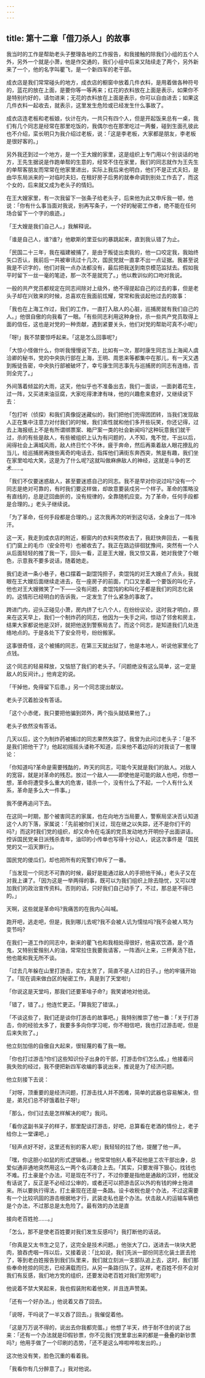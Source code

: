 ```yaml
---
---
---
```

title: 第十二章「借刀杀人」的故事
---



我当时的工作是帮助老头子整理各地的工作报告，和我接触的除我们小组的五个人外，另外一个就是小萧，他是作交通的，我们小组中后来又陆续走了两个，另外新来了一个，他的名字叫瞿飞，是一个新四军的老干部。

成衣店是我们常常碰头的地方，成衣店的橱窗中放着几件衣料，是用着做各种符号的，蓝花的放在上面，是要你等一等再来；红花的衣料放在上面是表示，如果你不是特别约好的，请勿进来；无花的衣料放在上面是表示，你可以自由进去；如果这几件衣料一起收去，就表示，这里发生危险或已经发生什么事故了。

成衣店连老板和老板娘，伙计在内，一共只有四个人，但是开起饭来总有一桌，我们有几个同志是经常在那里吃饭的，我偶尔也在那里吃过一两餐，碰到生面孔彼此也不介绍，栾长明只为我介绍过老板，说：「这是李老板，大家都是朋友，李老板是很好客的。」

另外我还到过一个地方，是一个王大嫂的家里，这是组织上专门用以个别谈话的地方，王先生据说是作跑单帮的生意的，经常不住在家里，我们的同志就作为王先生的单帮客朋友而常常在他家里进出，实际上我后来也明白，他们不是正式夫妇，是由华东局派来的一对临时夫妇，在租好房子后男的就奉命调到别处工作去了，而这个女的，后来就又成为老头子的情妇。

在王大嫂家里，有一次我留下一张条子给老头子，后来他为此又申斥我一顿，他说：「你有什么事当面对我说，别再写条子，一个好的秘密工作者，绝不能在任何场合留下一个字的痕迹。」

「王大嫂是我们自己人。」我解释说。

「谁是自己人，谁?谁?」他歇斯的里亚似的暴跳起来，直到我认错了为止。

「民国二十三年，我在福建被捕了，是由于叛徒出卖我的，他一口咬定我，我始终矢口否认，我前后一共被审讯过十几次，国民党就一直拿不出一点证据。我甚至说我是不识字的，他们对我一点办法都没有，最后把我送到南京模范监狱去。假如我平时留下一丝一毫的笔迹，那一次不是就完了。」他以教训似的口吻对我说。

一般的共产党员都规定在同志间除对上级外，绝不得提起自己的过去的事，但是老头子却在兴致来的时候，总喜欢在我面前炫耀，常常和我谈起他过去的故事：

「我也在上海工作过，我们的工作，一直打入敌人的心脏，巡捕房就有我们自己的人。」他很自傲的向我看了一眼。「有些同志利用这种身份，杀一些共产党员取得上面的信任，这也是对党的一种贡献，遇到紧要关头，他们对党的帮助可真不小呢!」

「呀!」我不禁要惊呼起来。「这是怎么回事呢?」

「大惊小怪做什么，你听我慢慢说下去，比如有一次，那时康生同志当上海闻人虞洽卿的秘书，党的中央执行部在上海，王明、周恩来等都集中在那儿，有一天又遇到叛徒告密，中央执行部被破坏了，幸亏康生同志事先与巡捕房的同志有连络，否则全完了。」

外间落着倾盆的大雨，这天，他似乎也不准备出去，我们一面谈，一面剥着花生，过一阵，又买进来油豆腐，大家吃得津津有味，他的兴趣愈来愈好，又继续说下去：

「包打听（侦探）和我们真像捉迷藏似的，我们把他们兜得团团转，当我们发现敌人正在集中注意力对付我们的时候，我们索性就和他们多开些玩笑，你还记得，过去上海报纸上不是有所谓绑票案、箱尸案一类的社会新闻吗?这种玩意我们就干过，杀的有些是敌人，有些被组织上认为有问题的，人不知，鬼不觉，干出以后，闹得社会上满城风雨，敌人终日忙个不休，疲于奔命，然后再乘着敌人眼花撩乱的当儿，给巡捕房再拨些离奇的电话去，指挥他们满街东奔西突，煞是有趣，我们坐在家里哈哈大笑，这是为了什么呢?这就叫做麻痹敌人的神经，这就是斗争的艺术……。

「我们不仅要迷惑敌人，甚至要迷惑自己的同志。我不是早对你说过吗?没有一个同志是绝对可靠的，有时我们要这样做，却故意要装戍另一个样子。革命的策略没有直线的，总是迂回曲折的，没有规律的，全靠随机应变。为了革命，任何手段都是合理的。」老头子继续说。

「为了革命，任何手段都是合理的。」这次我再次的听到这句话，全身出了一阵冷汗。

这一天，我走到成衣店的附近，橱窗内的衣料突然收去了，我赶快奔回去，一看我们门窗上的毛巾（安全符号）也被收去了。我正在路边徘徊犹豫间，突然有一个人从后面轻轻的推了我一下，回头一看，正是王大嫂，我又惊又喜，她对我使了个眼色，示意我不要多说话，随着她走。

我们走进一条小巷子，巷口摆着一副馄饨担子，卖馄饨的对王大嫂点了点头，我就眼在王大嫂后面继续走进去，在一座房子的前面，门口又坐着一个要饭的叫化子，他也对王大嫂微笑了一下——没有问题，卖馄饨的和叫化子都是我们的同志化装的。这情形已经明白的告诉我，一定发生了什么紧急的事故了。

跨进门内，迎头正碰见小萧，房内挤了七八个人，在纷纷议论，这时我才明白，原来在这天早上，我们一个制炸药的同志，他因为一失手之间，惊动了邻舍和房主，结果大家都说他是汉奸，就把他送到警察局去了。而这个同志，是知道我们几处连络地点的。于是各处下了安全符号，纷纷搬家。

这事很奇怪，这个被捕的同志，在第三天就出狱了，他是本地人，听说他家里化了点钱。

这个同志的轻易释放，又恼怒了我们的老头子。「问题绝没有这么简单，这一定是敌人的反间计。」他肯定的说。

「干掉他，免得留下后患。」另一个同志提出献议。

老头子沉着脸没有答话。

「这个小赤佬，我只要把他骗到郊外，两个指头就结果他了。」

老头子依然没有答话。

几天以后，这个为制炸药被捕过的同志果然失踪了。我曾为此问过老头子：「是不是我们把他干了?」他起初摇摇头诿称不知道，后来他不着边际的对我谈了一套理论：

「你知道吗?革命是需要残酤的，昨天的同志，可能今天就是我们的敌人。对敌人的宽容，就是对革命的残忍。放过一个敌人——即使他是可能的敌人也吧，你想一想，革命将遭受多么重大的危害，错杀一个，没有什么了不起，一个人有什么关系，革命是多么大一件事。」

我不便再追问下去。

在这同一时期，那个被害同志的家属，也在向地方当局要人，警察局坚决否认知道这个人的下落，家属说：「先前被你们关过，现在继之以失踪，还不是你们干的吗?」而这时我们党的组织，却又命令在屯溪的党员发动地方开明份子出面讲话，控诉国民党亲日派残杀青年，油印的小传单也写得十分动人，说这次事件是「国民党的又一滔天罪行」。

国民党的儍瓜们，却也把所有的宪警们申斥了一番。

「当发现一个同志不可靠的时候，最好是能通过敌人的手把他干掉。」老头子又在对我上课了。「因为这是一举两得的事，既可以为我们组织上除去隐忧，又可以增加我们的政治宣传资料。否则的话，只好我们自己动手了，不过，那总是不得已的。」

天啊，这些就是革命吗?我痛苦的在我内心叫喊。

跑开吧，逃走吧，但是，我到哪儿去呢?我不会被人讥为懦怯吗?我不会被人骂为变节吗?

在我们一道工作的同志中，新来的瞿飞也和我相处得很好，他喜欢饮酒，是个酒鬼，又特别爱揩别人的油，常常拉住我要我请客，一阵酒兴上来，三杯黄汤下肚，他也能和我无所不谈。

「过去几年躲在山里打游击，实在太苦了，简直不是人过的日子。」他的牢骚开始了。「现在调来做白区的秘密工作，真是到了天堂啦!」

「你说这是天堂吗，那我们还要革啥子命?」我笑谑地对他说。

「错了，错了。」他连忙更正。「算我犯了错误。」

「不谈这些了，我们还是谈你打游击的故事吧。」我特别推崇了他一番：「关于打游击，你的经验太多了，我要多多向你学习呢，你不相信吧，我也打过游击呢，但是后来失败了。」

他立刻加倍的自傲自大起来，很轻蔑的看了我一眼。

「你也打过游击?你们这些知识份子出身的干部，打游击你们怎么成。」他接着问我失败的经过，我不便把新四军收编的事说出来，推说是为了经济问题。

他立刻接下去说：

「对呀，顶重要的是经济问题，打游击找人并不困难，简单的武器也容易解决，但是，弟兄们总不好饿着肚子呀!」

「那么，你们过去是怎样解决的呢?」我问。

「看你这副书呆子的样子，那里配谈打游击，好吧，总算看在老酒的情份上，老子给你上一堂课吧，」

「轻声点好不好，这里还有别的客人呢!」我轻轻的拉了他，提醒了他一声。

「嘿，你这胆小如鼠的形式逻辑者。」他常常怕别人看不起他是工农干部出身，总爱似通非通地突然用这么一两个名词凑合上去。「其实，只要发得下狠心，找钱也不难。打土豪是个办法，可是现在不行了，不过你要是指他是通敌的汉奸，他就没有话说了，反正是不必经过公审的，或者还可以把游击区以外的有钱的绅士拖进来。所以要执行得法，打土豪现在还是一条路。设卡收税也是个办法，不过这需要有一个比较巩固的游击根据地才行，武装走私也是个办法。伏击敌人的运输车辆也是个办法，不过那总是太危险了。最有效的办法是直

接向老百姓抢……。」

「怎么，那不是使老百姓要对我们发生反感吗?」我打断他的话说。

「你真是又太书生之见了，这完全是技术问题。」他张大了口，送进去一块块大肥肉，狼吞虎咽一阵以后，又接着说：「比如说，我们先派一部份同志化装土匪去抢了，等到老白姓报告到我们队里来，我们就立刻派一支部队追上去，这时，我们那些奉命抢掠的同志，已经满载而归，从另一条路归队了。这样，老百姓不但不会对我们有反感，我们地方党的组织，还要发动老百姓对我们慰劳呢?」

他说着不禁大笑起来，我也假装附和着他笑，并且连声赞美。

「还有一个好办法。」他说着又吞了回去。

「说呀，干吗说了一半又吞了回去。」我催促着他。

「这是万万说不得的，说出去你我都完蛋。」他想了半天，终于耐不住的说了出来：「还有一个办法就是印假钞票，你不见我们党里拿出来的都是一叠叠的新钞票吗?」他用手做了一个印刷的态势，「还不是这么哗啦哗啦发出的。」

这次他没有笑，脸色沉重的看着我。

「我看你有几分醉意了。」我对他说。